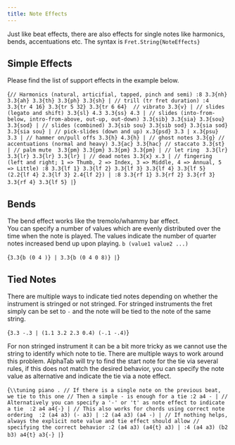 ```yaml
---
title: Note Effects
---
```



Just like beat effects, there are also effects for single notes like harmonics,
bends, accentuations etc. The syntax is 
`Fret.String{NoteEffects}`

## Simple Effects

Please find the list of support effects in the example below. 

<AlphaTexSample>{`
// Harmonics (natural, articifial, tapped, pinch and semi)
:8 3.3{nh} 3.3{ah} 3.3{th} 3.3{ph} 3.3{sh} |
// trill (tr fret duration)
:4 3.3{tr 4 16} 3.3{tr 5 32} 3.3{tr 6 64} 
// vibrato
3.3{v} |
// slides (legato and shift)
3.3{sl} 4.3 3.3{ss} 4.3 |
// slides (into-from-below, intro-from-above, out-up, out-down)
3.3{sib} 3.3{sia} 3.3{sou} 3.3{sod} |
// slides (combined)
3.3{sib sou} 3.3{sib sod} 3.3{sia sod} 3.3{sia sou} |
// pick-slides (down and up)
x.3{psd} 3.3 |
x.3{psu} 3.3 |
// hammer on/pull offs
3.3{h} 4.3{h} |
// ghost notes
3.3{g}
// accentuations (normal and heavy)
3.3{ac} 3.3{hac}
// staccato
3.3{st} |
// palm mute 
3.3{pm} 3.3{pm} 3.3{pm} 3.3{pm} |
// let ring 
3.3{lr} 3.3{lr} 3.3{lr} 3.3{lr} |
// dead notes
3.3{x} x.3 |
// fingering (left and right; 1 => Thumb, 2 => Index, 3 => Middle, 4 => Annual, 5 => Little)
:8 3.3{lf 1} 3.3{lf 2} 3.3{lf 3} 3.3{lf 4} 3.3{lf 5} (2.2{lf 4} 2.3{lf 3} 2.4{lf 2}) |
:8 3.3{rf 1} 3.3{rf 2} 3.3{rf 3} 3.3{rf 4} 3.3{lf 5} |
`}</AlphaTexSample>

## Bends

The bend effect works like the tremolo/whammy bar effect.  
You can specify a number of values which are evenly distributed over the
time when the note is played. The values indicate the number of quarter notes
increased bend up upon playing. `b (value1 value2 ...)`

<AlphaTexSample>{`
3.3{b (0 4 )} |
3.3{b (0 4 0 8)} |
`}</AlphaTexSample>

## Tied Notes

There are multiple ways to indicate tied notes depending on whether the instrument is stringed or not stringed. 
For stringed instruments the fret simply can be set to `-` and the note will be tied to the note of the same string.

<AlphaTexSample>{`
3.3 -.3 | (1.1 3.2 2.3 0.4) (-.1 -.4)
`}</AlphaTexSample>

For non stringed instrument it can be a bit more tricky as we cannot use the string to identify which note to tie. There are multiple ways to work around this problem. AlphaTab will try to find the start note for the tie via several rules, if this does not match the desired behavior, you can specify the note value as alternative and indicate the tie via a note effect.

<AlphaTexSample>{`
\\tuning piano
.
// If there is a single note on the previous beat, we tie to this one
// Then a simple - is enough for a tie
:2 a4 - |
// Alternatively you can specify a '-' or 't' as note effect to indicate a tie 
:2 a4 a4{-} |
// This also works for chords using correct note ordering 
:2 (a4 a3) (- a3) |
:2 (a4 a3) (a4 -) |
// If nothing helps, always the explicit note value and tie effect should allow
// specifying the correct behavior
:2 (a4 a3) (a4{t} a3) |
:4 (a4 a3) (b2 b3) a4{t} a3{-} |
`}</AlphaTexSample>

